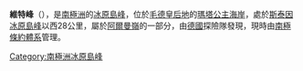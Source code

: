 {{coord|71|32|S|2|4|W|display=title}}

'''維特峰'''（{{lang-de|Wittespitzen}}），是[[南極洲|南極洲]]的[[冰原島峰|冰原島峰]]，位於[[毛德皇后地|毛德皇后地]]的[[瑪塔公主海岸|瑪塔公主海岸]]，處於[[斯泰因冰原島峰|斯泰因冰原島峰]]以西28公里，屬於[[阿爾曼嶺|阿爾曼嶺]]的一部分，由[[德國|德國]]探險隊發現，現時由[[南極條約體系|南極條約體系]]管理。

{{Antarctica-geo-stub}}
[[Category:南極洲冰原島峰|Category:南極洲冰原島峰]]